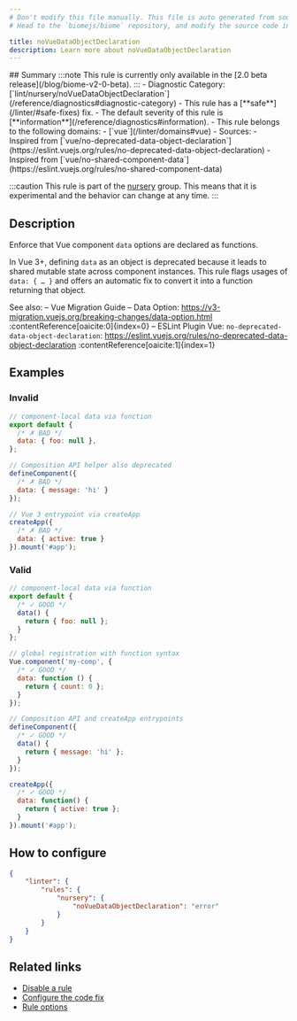 ```yaml
---
# Don't modify this file manually. This file is auto generated from source, and you will lose your changes next time the website is built.
# Head to the `biomejs/biome` repository, and modify the source code in there.

title: noVueDataObjectDeclaration
description: Learn more about noVueDataObjectDeclaration
---
```


<Tabs>
<TabItem label="JavaScript (and super languages)" icon="seti:javascript">
## Summary
:::note
This rule is currently only available in the [2.0 beta release](/blog/biome-v2-0-beta).
:::
- Diagnostic Category: [`lint/nursery/noVueDataObjectDeclaration`](/reference/diagnostics#diagnostic-category)
- This rule has a [**safe**](/linter/#safe-fixes) fix.
- The default severity of this rule is [**information**](/reference/diagnostics#information).
- This rule belongs to the following domains:
  - [`vue`](/linter/domains#vue)
- Sources: 
  - Inspired from [`vue/no-deprecated-data-object-declaration`](https://eslint.vuejs.org/rules/no-deprecated-data-object-declaration)
  - Inspired from [`vue/no-shared-component-data`](https://eslint.vuejs.org/rules/no-shared-component-data)

:::caution
This rule is part of the [nursery](/linter/#nursery) group. This means that it is experimental and the behavior can change at any time.
:::
## Description
Enforce that Vue component `data` options are declared as functions.

In Vue 3+, defining `data` as an object is deprecated because it leads to shared mutable state across component instances.
This rule flags usages of `data: { … }` and offers an automatic fix to convert it into a function returning that object.

See also:
– Vue Migration Guide – Data Option: https://v3-migration.vuejs.org/breaking-changes/data-option.html :contentReference[oaicite:0]{index=0}
– ESLint Plugin Vue: `no-deprecated-data-object-declaration`: https://eslint.vuejs.org/rules/no-deprecated-data-object-declaration :contentReference[oaicite:1]{index=1}

## Examples

### Invalid

```js
// component-local data via function
export default {
  /* ✗ BAD */
  data: { foo: null },
};
```

```js
// Composition API helper also deprecated
defineComponent({
  /* ✗ BAD */
  data: { message: 'hi' }
});
```

```js
// Vue 3 entrypoint via createApp
createApp({
  /* ✗ BAD */
  data: { active: true }
}).mount('#app');
```

### Valid

```js
// component-local data via function
export default {
  /* ✓ GOOD */
  data() {
    return { foo: null };
  }
};
```

```js
// global registration with function syntax
Vue.component('my-comp', {
  /* ✓ GOOD */
  data: function () {
    return { count: 0 };
  }
});
```

```js
// Composition API and createApp entrypoints
defineComponent({
  /* ✓ GOOD */
  data() {
    return { message: 'hi' };
  }
});

createApp({
  /* ✓ GOOD */
  data: function() {
    return { active: true };
  }
}).mount('#app');
```

## How to configure
```json title="biome.json"
{
	"linter": {
		"rules": {
			"nursery": {
				"noVueDataObjectDeclaration": "error"
			}
		}
	}
}

```
## Related links

- [Disable a rule](/linter/#disable-a-rule)
- [Configure the code fix](/linter#configure-the-code-fix)
- [Rule options](/linter/#rule-options)

</TabItem>
</Tabs>


